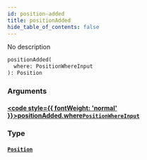 ```yaml
---
id: position-added
title: positionAdded
hide_table_of_contents: false
---
```








No description

```graphql
positionAdded(
  where: PositionWhereInput
): Position
```


### Arguments

#### [<code style={{ fontWeight: 'normal' }}>positionAdded.<b>where</b></code>](#)<Bullet />[`PositionWhereInput`](/docs/api/inputs/position-where-input) <Badge class="secondary" text="input"/>
> 
> 

### Type

#### [`Position`](/docs/api/objects/position) <Badge class="secondary" text="object"/>
> 
> 





